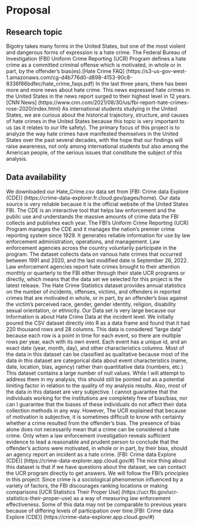 # Proposal

## Research topic

Bigotry takes many forms in the United States, but one of the most violent and dangerous forms of expression is a hate crime. The Federal Bureau of Investigation (FBI) Uniform Crime Reporting (UCR) Program defines a hate crime as a committed criminal offense which is motivated, in whole or in part, by the offender's bias(es).[Hate Crime FAQ] (https://s3-us-gov-west-1.amazonaws.com/cg-d4b776d0-d898-4153-90c8-8336f86bdfec/hate_crime_faqs.pdf) In the last three years, there has been more and more news about hate crime. This news expressed hate crimes in the United States in the news report surged to their highest level in 12 years.[CNN News] (https://www.cnn.com/2021/08/30/us/fbi-report-hate-crimes-rose-2020/index.html) As international students studying in the United States, we are curious about the historical trajectory, structure, and causes of hate crimes in the United States because this topic is very important to us (as it relates to our life safety). The primary focus of this project is to analyze the way hate crimes have manifested themselves in the United States over the past several decades, with the hope that our findings will raise awareness, not only among international students but also among the American people, of the serious issues that constitute the subject of this analysis.

## Data availability

We downloaded our Hate_Crime.csv data set from [FBI: Crime data Explore (CDE)] (https://crime-data-explorer.fr.cloud.gov/pages/home). Our data source is very reliable because it is the official website of the United States FBI. The CDE is an interactive tool that helps law enforcement and the public use and understands the massive amounts of crime data the FBI collects and publishes each year. The FBI's Uniform Crime Reporting (UCR) Program manages the CDE and it manages the nation's premier crime reporting system since 1929. It generates reliable information for use by law enforcement administration, operations,  and management. Law enforcement agencies across the country voluntarily participate in the program.  The dataset collects data on various hate crimes that occurred between 1991 and 2020, and the last modified date is September 26, 2022. Law enforcement agencies report hate crimes brought to their attention monthly or quarterly to the FBI either through their state UCR programs or directly, which means that the data set we selected for this project is the latest release. The Hate Crime Statistics dataset provides annual statistics on the number of incidents, offenses, victims,  and offenders in reported crimes that are motivated in whole, or in part,  by an offender's bias against the victim's perceived race, gender, gender identity, religion, disability sexual orientation, or ethnicity. Our Data set is very large because our Information is about Hate Crime Data at the incident level. We initially poured the CSV dataset directly into R as a data frame and found that it had 220 thousand rows and 28 columns. This data is considered “large data" because each row is a point in time for each event, so there are multiple rows per year, each with its own event. Each event has a unique id, and an exact date (year, month, day), and other characteristics columns. Most of the data in this dataset can be classified as qualitative because most of the data in this dataset are categorical data about event characteristics (name, date, location, bias, agency) rather than quantitative data (numbers, etc.) This dataset contains a large number of null values. While I will attempt to address them in my analysis, this should still be pointed out as a potential limiting factor in relation to the quality of my analysis results. Also, most of the data in this dataset are very subjective. I cannot guarantee that the individuals working for the institutions are completely free of bias/bias, nor can I guarantee that the biases of these individuals do not affect their data collection methods in any way. However, The UCR explained that because of motivation is subjective, it is sometimes difficult to know with certainty whether a crime resulted from the offender’s bias. The presence of bias alone does not necessarily mean that a crime can be considered a hate crime. Only when a law enforcement investigation reveals sufficient evidence to lead a reasonable and prudent person to conclude that the offender’s actions were motivated, in whole or in part, by their bias, should an agency report an incident as a hate crime. [FBI: Crime data Explore (CDE)] (https://crime-data-explorer.app.cloud.gov/#) The nice thing about this dataset is that if we have questions about the dataset, we can contact the UCR program directly to get answers. We will follow the FBI's principles in this project: Since crime is a sociological phenomenon influenced by a variety of factors, the FBI discourages ranking locations or making comparisons [UCR Statistics Their Proper Use] (https://ucr.fbi.gov/ucr-statistics-their-proper-use) as a way of measuring law enforcement effectiveness. Some of this data may not be comparable to previous years because of differing levels of participation over time.[FBI: Crime data Explore (CDE)] (https://crime-data-explorer.app.cloud.gov/#)

